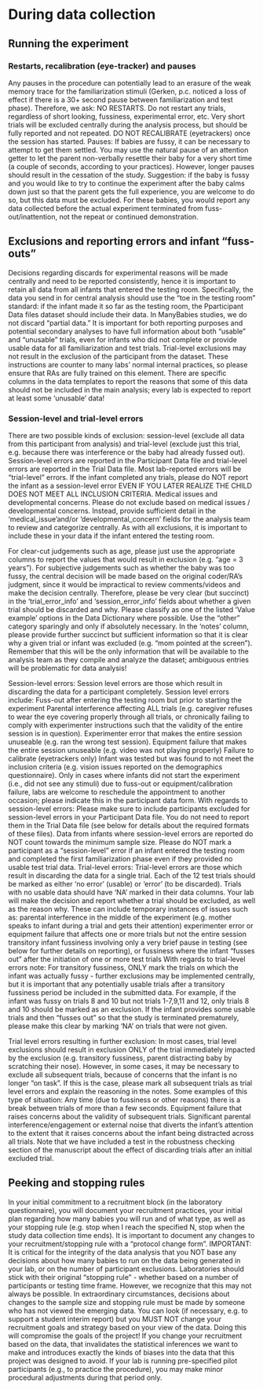 # During data collection

## Running the experiment

### Restarts, recalibration (eye-tracker) and pauses 
Any pauses in the procedure can potentially lead to an erasure of the weak memory trace for the familiarization stimuli (Gerken, p.c. noticed a loss of effect if there is a 30+ second pause between familiarization and test phase). Therefore, we ask:
NO RESTARTS. Do not restart any trials, regardless of short looking, fussiness, experimental error, etc. Very short trials will be excluded centrally during the analysis process, but should be fully reported and not repeated.
DO NOT RECALIBRATE (eyetrackers) once the session has started. 
Pauses: If babies are fussy, it can be necessary to attempt to get them settled. You may use the natural pause of an attention getter to let the parent non-verbally resettle their baby for a very short time (a couple of seconds, according to your practices). However, longer pauses should result in the cessation of the study.
Suggestion: if the baby is fussy and you would like to try to continue the experiment after the baby calms down just so that the parent gets the full experience, you are welcome to do so, but this data must be excluded. For these babies, you would report any data collected before the actual experiment terminated from fuss-out/inattention, not the repeat or continued demonstration. 

## Exclusions and reporting errors and infant “fuss-outs” 
Decisions regarding discards for experimental reasons will be made centrally and need to be reported consistently, hence it is important to retain all data from all infants that entered the testing room. Specifically, the data you send in for central analysis should use the “toe in the testing room” standard: if the infant made it so far as the testing room, the Pparticipant Data files dataset should include their data. 
In ManyBabies studies, we do not discard “partial data.” It is important for both reporting purposes and potential secondary analyses to have full information about both “usable” and “unusable” trials, even for infants who did not complete or provide usable data for all familiarization and  test trials. Trial-level exclusions may not result in the exclusion of the participant from the dataset. 
These instructions are counter to many labs’ normal internal practices, so please ensure that RAs are fully trained on this element. There are specific columns in the data templates to report the reasons that some of this data should not be included in the main analysis; every lab is expected to report at least some ‘unusable’ data!

### Session-level and trial-level errors
There are two possible kinds of exclusion: session-level (exclude all data from this participant from analysis) and trial-level (exclude just this trial, e.g. because there was interference or the baby had already fussed out). Session-level errors are reported in the Participant Data file and trial-level errors are reported in the Trial Data file. Most lab-reported errors will be “trial-level” errors. 
If the infant completed any trials, please do NOT report the infant as a session-level error EVEN IF YOU LATER REALIZE THE CHILD DOES NOT MEET ALL INCLUSION CRITERIA. 
Medical issues and developmental concerns. Please do not exclude based on medical issues / developmental concerns. Instead, provide sufficient detail in the ‘medical_issue’and/or ’developmental_concern’ fields for the analysis team to review and categorize centrally. As with all exclusions, it is important to include these in your data if the infant entered the testing room.

For clear-cut judgements such as age, please just use the appropriate columns to report the values that would result in exclusion (e.g. “age = 3 years”). 
For subjective judgements such as whether the baby was too fussy, the central decision will be made based on the original coder/RA’s judgment, since it would be impractical to review comments/videos and make the decision centrally. Therefore, please be very clear (but succinct) in the ‘trial_error_info’ and ‘session_error_info’ fields about whether a given trial should be discarded and why. Please classify as one of the listed ‘Value example’ options in the Data Dictionary where possible. Use the “other” category sparingly and only if absolutely necessary. In the ‘notes’ column, please provide further succinct but sufficient information so that it is clear why a given trial or infant was excluded (e.g. “mom pointed at the screen”). Remember that this will be the only information that will be available to the analysis team as they compile and analyze the dataset; ambiguous entries will be problematic for data analysis!


Session-level errors: Session level errors are those which result in discarding the data for a participant completely. Session level errors include:
Fuss-out after entering the testing room but prior to starting the experiment
Parental interference affecting ALL trials (e.g. caregiver refuses to wear the eye covering  properly through all trials, or chronically failing to comply with experimenter instructions such that the validity of the entire session is in question).
Experimenter error that makes the entire session unuseable (e.g. ran the wrong test session).
Equipment failure that makes the entire session unuseable (e.g. video was not playing properly)
Failure to calibrate (eyetrackers only)
Infant was tested but was found to not meet the inclusion criteria (e.g. vision issues reported on the demographics questionnaire). 
Only in cases where infants did not start the experiment (i.e., did not see any stimuli) due to fuss-out or equipment/calibration failure, labs are welcome to reschedule the appointment to another occasion; please indicate this in the participant data form.
With regards to session-level errors:
Please make sure to include participants excluded for session-level errors in your Participant Data file. You do not need to report them in the Trial Data file (see below for details about the required formats of these files). Data from infants where session-level errors are reported do NOT count towards the minimum sample size. 
Please do NOT mark a participant as a “session-level” error if an infant entered the testing room and completed the first familiarization phase even if they provided no usable test trial data.
Trial-level errors: Trial-level errors are those which result in discarding the data for a single trial. Each of the 12 test trials should be marked as either ‘no error’ (usable) or ‘error’ (to be discarded). Trials with no usable data should have ‘NA’ marked in their data columns. Your lab will make the decision and report whether a trial should be excluded, as well as the reason why. These can include temporary instances of issues such as: 
parental interference in the middle of the experiment (e.g. mother speaks to infant during a trial and gets their attention)
experimenter error or equipment failure that affects one or more trials but not the entire session
transitory infant fussiness involving only a very brief pause in testing (see below for further details on reporting), or fussiness where the infant “fusses out” after the initiation of one or more test trials
With regards to trial-level errors note:
For transitory fussiness, ONLY mark the trials on which the infant was actually fussy - further exclusions may be implemented centrally, but it is important that any potentially usable trials after a transitory fussiness period be included in the submitted data. For example, if the infant was fussy on trials 8 and 10 but not trials 1-7,9,11 and 12, only trials 8 and 10 should be marked as an exclusion.
If the infant provides some usable trials and then “fusses out” so that the study is terminated prematurely, please make this clear by marking ‘NA’ on trials that were not given.

Trial level errors resulting in further exclusion: In most cases, trial level exclusions should result in exclusion ONLY of the trial immediately impacted by the exclusion (e.g. transitory fussiness, parent distracting baby by scratching their nose). However, in some cases, it may be necessary to exclude all subsequent trials, because of concerns that the infant is  no longer “on task”. If this is the case, please mark all subsequent trials as trial level errors and explain the reasoning in the notes. Some examples of this type of situation:
Any time (due to fussiness or other reasons) there is a break between trials of more than a few seconds.
Equipment failure that raises concerns about the validity of subsequent trials.
Significant parental interference/engagement or external noise that diverts the infant’s attention to the extent that it raises concerns about the infant being distracted across all trials.
Note that we have included a test in the robustness checking section of the manuscript about the effect of discarding trials after an initial excluded trial. 

## Peeking and stopping rules
In your initial commitment to a recruitment block (in the laboratory questionnaire), you will document your recruitment practices, your initial plan regarding how many babies you will run and of what type, as well as your stopping rule (e.g. stop when I reach the specified N, stop when the study data collection time ends). It is important to document any changes to your recruitment/stopping rule with a “protocol change form”.
IMPORTANT: It is critical for the integrity of the data analysis that you NOT base any decisions about how many babies to run on the data being generated in your lab, or on the number of participant exclusions. 
Laboratories should stick with their original “stopping rule” - whether based on a number of participants or testing time frame. However, we recognize that this may not always be possible. In extraordinary circumstances, decisions about changes to the sample size and stopping rule must be made by someone who has not viewed the emerging data.
You can look (if necessary, e.g. to support a student interim report) but you MUST NOT change your recruitment goals and strategy based on your view of the data. Doing this will compromise the goals of the project! 
If you change your recruitment based on the data, that invalidates the statistical inferences we want to make and introduces exactly the kinds of biases into the data that this project was designed to avoid. If your lab is running pre-specified pilot participants (e.g., to practice the procedure), you may make minor procedural adjustments during that period only.
